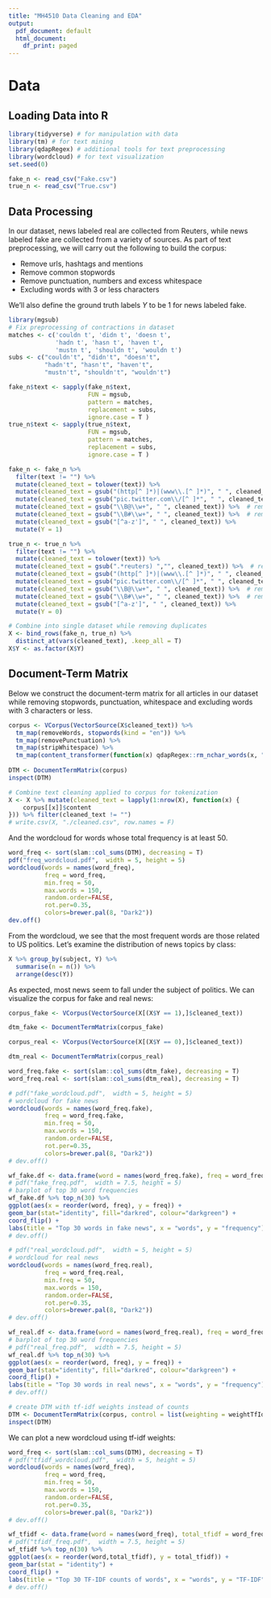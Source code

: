 ```yaml
---
title: "MH4510 Data Cleaning and EDA"
output:
  pdf_document: default
  html_document:
    df_print: paged
---
```


# Data

## Loading Data into R

```r
library(tidyverse) # for manipulation with data
library(tm) # for text mining
library(qdapRegex) # additional tools for text preprocessing
library(wordcloud) # for text visualization
set.seed(0)

fake_n <- read_csv("Fake.csv")
true_n <- read_csv("True.csv")
```

## Data Processing

In our dataset, news labeled real are collected from Reuters, while news labeled fake are collected from a variety of sources. As part of text preprocessing, we will carry out the following to build the corpus:

* Remove urls, hashtags and mentions
* Remove common stopwords
* Remove punctuation, numbers and excess whitespace
* Excluding words with 3 or less characters

We'll also define the ground truth labels $Y$ to be $1$ for news labeled fake.

```r
library(mgsub)
# Fix preprocessing of contractions in dataset
matches <- c('couldn t', 'didn t', 'doesn t', 
             'hadn t', 'hasn t', 'haven t', 
             'mustn t', 'shouldn t', 'wouldn t')
subs <- c("couldn't", "didn't", "doesn't", 
          "hadn't", "hasn't", "haven't", 
          "mustn't", "shouldn't", "wouldn't")

fake_n$text <- sapply(fake_n$text, 
                      FUN = mgsub, 
                      pattern = matches, 
                      replacement = subs, 
                      ignore.case = T )
true_n$text <- sapply(true_n$text, 
                      FUN = mgsub, 
                      pattern = matches, 
                      replacement = subs, 
                      ignore.case = T )

fake_n <- fake_n %>%
  filter(text != "") %>%
  mutate(cleaned_text = tolower(text)) %>%
  mutate(cleaned_text = gsub("(http[^ ]*)|(www\\.[^ ]*)", " ", cleaned_text)) %>%  # remove urls
  mutate(cleaned_text = gsub("pic.twitter.com\\/[^ ]*", " ", cleaned_text)) %>%  # remove twitter pic urls
  mutate(cleaned_text = gsub("\\B@\\w+", " ", cleaned_text)) %>%  # remove mentions
  mutate(cleaned_text = gsub("\\B#\\w+", " ", cleaned_text)) %>%  # remove hashtags
  mutate(cleaned_text = gsub("[^a-z']", " ", cleaned_text)) %>% 
  mutate(Y = 1) 

true_n <- true_n %>%
  filter(text != "") %>%
  mutate(cleaned_text = tolower(text)) %>%
  mutate(cleaned_text = gsub(".*reuters) ","", cleaned_text)) %>%  # remove Reuters tagline
  mutate(cleaned_text = gsub("(http[^ ]*)|(www\\.[^ ]*)", " ", cleaned_text)) %>%  # remove urls
  mutate(cleaned_text = gsub("pic.twitter.com\\/[^ ]*", " ", cleaned_text)) %>%  # remove twitter pic urls
  mutate(cleaned_text = gsub("\\B@\\w+", " ", cleaned_text)) %>%  # remove mentions
  mutate(cleaned_text = gsub("\\B#\\w+", " ", cleaned_text)) %>%  # remove hashtags
  mutate(cleaned_text = gsub("[^a-z']", " ", cleaned_text)) %>%  
  mutate(Y = 0) 

# Combine into single dataset while removing duplicates
X <- bind_rows(fake_n, true_n) %>% 
  distinct_at(vars(cleaned_text), .keep_all = T) 
X$Y <- as.factor(X$Y)
```

## Document-Term Matrix

Below we construct the document-term matrix for all articles in our dataset while removing stopwords, punctuation, whitespace and excluding words with 3 characters or less.

```r
corpus <- VCorpus(VectorSource(X$cleaned_text)) %>%
  tm_map(removeWords, stopwords(kind = "en")) %>%
  tm_map(removePunctuation) %>%
  tm_map(stripWhitespace) %>%
  tm_map(content_transformer(function(x) qdapRegex::rm_nchar_words(x, "1,3")))  # remove any words with 3 characters or less
  
DTM <- DocumentTermMatrix(corpus)  
inspect(DTM)

# Combine text cleaning applied to corpus for tokenization
X <- X %>% mutate(cleaned_text = lapply(1:nrow(X), function(x) {
    corpus[[x]]$content
})) %>% filter(cleaned_text != "")
# write.csv(X, "./cleaned.csv", row.names = F)
```

And the wordcloud for words whose total frequency is at least 50.

```r
word_freq <- sort(slam::col_sums(DTM), decreasing = T)
pdf("freq_wordcloud.pdf",  width = 5, height = 5)
wordcloud(words = names(word_freq), 
          freq = word_freq, 
          min.freq = 50,
          max.words = 150, 
          random.order=FALSE, 
          rot.per=0.35, 
          colors=brewer.pal(8, "Dark2"))
dev.off()
```

From the wordcloud, we see that the most frequent words are those related to US politics. Let's examine the distribution of news topics by class:

```r
X %>% group_by(subject, Y) %>% 
  summarise(n = n()) %>%
  arrange(desc(Y))
```

As expected, most news seem to fall under the subject of politics. We can visualize the corpus for fake and real news:

```r
corpus_fake <- VCorpus(VectorSource(X[(X$Y == 1),]$cleaned_text))

dtm_fake <- DocumentTermMatrix(corpus_fake)

corpus_real <- VCorpus(VectorSource(X[(X$Y == 0),]$cleaned_text))                            

dtm_real <- DocumentTermMatrix(corpus_real)

word_freq.fake <- sort(slam::col_sums(dtm_fake), decreasing = T)
word_freq.real <- sort(slam::col_sums(dtm_real), decreasing = T)

# pdf("fake_wordcloud.pdf",  width = 5, height = 5)
# wordcloud for fake news
wordcloud(words = names(word_freq.fake), 
          freq = word_freq.fake, 
          min.freq = 50, 
          max.words = 150, 
          random.order=FALSE, 
          rot.per=0.35, 
          colors=brewer.pal(8, "Dark2"))
# dev.off()

wf_fake.df <- data.frame(word = names(word_freq.fake), freq = word_freq.fake)
# pdf("fake_freq.pdf",  width = 7.5, height = 5)
# barplot of top 30 word frequencies
wf_fake.df %>% top_n(30) %>%
ggplot(aes(x = reorder(word, freq), y = freq)) + 
geom_bar(stat="identity", fill="darkred", colour="darkgreen") +
coord_flip() + 
labs(title = "Top 30 words in fake news", x = "words", y = "frequency")
# dev.off()

# pdf("real_wordcloud.pdf",  width = 5, height = 5)
# wordcloud for real news
wordcloud(words = names(word_freq.real), 
          freq = word_freq.real, 
          min.freq = 50, 
          max.words = 150, 
          random.order=FALSE, 
          rot.per=0.35, 
          colors=brewer.pal(8, "Dark2"))
# dev.off()

wf_real.df <- data.frame(word = names(word_freq.real), freq = word_freq.real)
# barplot of top 30 word frequencies
# pdf("real_freq.pdf",  width = 7.5, height = 5)
wf_real.df %>% top_n(30) %>%
ggplot(aes(x = reorder(word, freq), y = freq)) + 
geom_bar(stat="identity", fill="darkred", colour="darkgreen") +
coord_flip() + 
labs(title = "Top 30 words in real news", x = "words", y = "frequency")
# dev.off()

# create DTM with tf-idf weights instead of counts
DTM <- DocumentTermMatrix(corpus, control = list(weighting = weightTfIdf))
inspect(DTM)
```

We can plot a new wordcloud using tf-idf weights:

```r
word_freq <- sort(slam::col_sums(DTM), decreasing = T)
# pdf("tfidf_wordcloud.pdf",  width = 5, height = 5)
wordcloud(words = names(word_freq), 
          freq = word_freq, 
          min.freq = 50,
          max.words = 150, 
          random.order=FALSE, 
          rot.per=0.35, 
          colors=brewer.pal(8, "Dark2"))
# dev.off()

wf_tfidf <- data.frame(word = names(word_freq), total_tfidf = word_freq)
# pdf("tfidf_freq.pdf",  width = 7.5, height = 5)
wf_tfidf %>% top_n(30) %>% 
ggplot(aes(x = reorder(word,total_tfidf), y = total_tfidf)) + 
geom_bar(stat = "identity") + 
coord_flip() + 
labs(title = "Top 30 TF-IDF counts of words", x = "words", y = "TF-IDF")
# dev.off()
```


```r

```


```r

```


```r

```


```r

```


```r

```


```r

```


```r

```


```r

```


```r

```


```r

```

